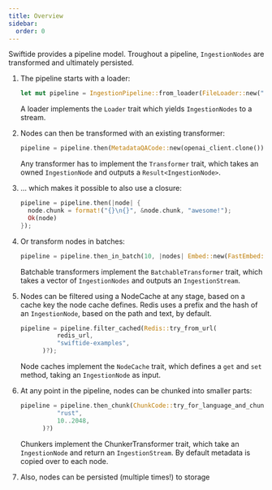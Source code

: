 ```yaml
---
title: Overview
sidebar:
  order: 0
---
```


Swiftide provides a pipeline model. Troughout a pipeline, `IngestionNodes` are transformed and ultimately persisted.


<Steps>

1. The pipeline starts with a loader:

   ```rust
   let mut pipeline = IngestionPipeline::from_loader(FileLoader::new("./"));
   ```

   A loader implements the `Loader` trait which yields `IngestionNodes` to a stream.

2. Nodes can then be transformed with an existing transformer:

   ```rust
   pipeline = pipeline.then(MetadataQACode::new(openai_client.clone()));
   ```

   Any transformer has to implement the `Transformer` trait, which takes an owned `IngestionNode` and outputs a `Result<IngestionNode>`.

3. ... which makes it possible to also use a closure:

   ```rust
   pipeline = pipeline.then(|node| {
     node.chunk = format!("{}\n{}", &node.chunk, "awesome!");
     Ok(node)
   });
   ```

4. Or transform nodes in batches:

   ```rust
   pipeline = pipeline.then_in_batch(10, |nodes| Embed::new(FastEmbed::try_default()?));
   ```

   Batchable transformers implement the `BatchableTransformer` trait, which takes a vector of `IngestionNodes` and outputs an `IngestionStream`.

5. Nodes can be filtered using a NodeCache at any stage, based on a cache key the node cache defines. Redis uses a prefix and the hash of an `IngestionNode`, based on the path and text, by default.

   ```rust
   pipeline = pipeline.filter_cached(Redis::try_from_url(
             redis_url,
             "swiftide-examples",
         )?);
   ```

   Node caches implement the `NodeCache` trait, which defines a `get` and `set` method, taking an `IngestionNode` as input.

6. At any point in the pipeline, nodes can be chunked into smaller parts:

   ```rust
   pipeline = pipeline.then_chunk(ChunkCode::try_for_language_and_chunk_size(
             "rust",
             10..2048,
         )?)
   ```

   Chunkers implement the ChunkerTransformer trait, which take an `IngestionNode` and return an `IngestionStream`. By default metadata is copied over to each node.

7. Also, nodes can be persisted (multiple times!) to storage

</Steps>
